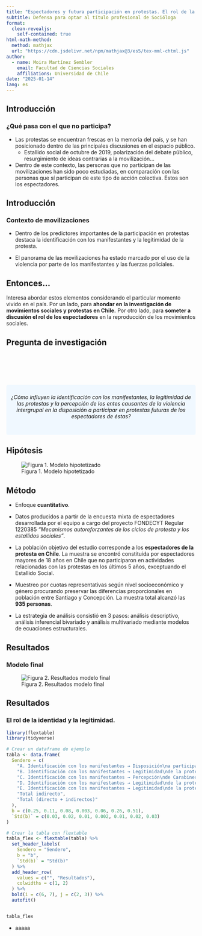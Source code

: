 ```yaml
---
title: "Espectadores y futura participación en protestas. El rol de la identidad, la legitimidad y percepción de la violencia"
subtitle: Defensa para optar al título profesional de Socióloga
format: 
  clean-revealjs:
    self-contained: true
html-math-method:
  method: mathjax
  url: "https://cdn.jsdelivr.net/npm/mathjax@3/es5/tex-mml-chtml.js"
author:
  - name: Moira Martínez Sembler
    email: Facultad de Ciencias Sociales
    affiliations: Universidad de Chile
date: "2025-01-14"
lang: es
---
```


## **Introducción**

### ¿Qué pasa con el que no participa?

- Las protestas se encuentran frescas en la memoria del país, y se han
posicionado dentro de las principales discusiones en el espacio público.
    - Estallido social de octubre de 2019, polarización del debate público, resurgimiento de ideas contrarias a la movilización...
    
- Dentro de este contexto, las personas que no participan de las movilizaciones han sido poco estudiadas, en comparación con las personas que sí participan de este tipo de acción colectiva. Estos son los [espectadores.]{.fg style="--col: #38777d"}

## **Introducción** 

### Contexto de movilizaciones

- Dentro de los predictores importantes de la participación en protestas destaca la [identificación con los manifestantes]{.fg style="--col: #38777d"} y la [legitimidad de la protesta.]{.fg style="--col: #38777d"} 

- El panorama de las movilizaciones ha estado marcado por [el uso de la violencia]{.fg style="--col: #38777d"}  por parte de los
manifestantes y las fuerzas policiales. 

::: {.callout-note icon=false}

## Entonces...

Interesa abordar estos elementos considerando el particular momento vivido en el país. Por un lado, para **ahondar en la investigación de movimientos sociales y protestas en Chile.** Por otro lado, para **someter a discusión el rol de los espectadores** en la reproducción de los movimientos sociales. 

:::

## **Pregunta de investigación**

<div style="background-color: #f0f8ff; padding: 10px; border-radius: 5px; text-align: center; margin-top: 100px;">
  <span style="font-size: 1em; color: #0e0e0e;">
    *¿Cómo influyen la identificación con los manifestantes,
la legitimidad de las protestas y la percepción de los entes causantes de la violencia
intergrupal en la disposición a participar en protestas futuras de los espectadores de éstas?*
  </span>
  <br><br>
</div>

## **Hipótesis**

![Figura 1. Modelo hipotetizado](input/modelo_teorico.jpeg)

## **Método**

- Enfoque **cuantitativo**. 

- Datos producidos a partir de la encuesta mixta de espectadores desarrollada por el equipo a cargo del proyecto FONDECYT Regular 1220385 *“Mecanismos autoreforzantes de los ciclos de protesta y los estallidos sociales”*.

- La población objetivo del estudio corresponde a los **espectadores de la protesta en
Chile**. La muestra se encontró constituida por espectadores mayores de 18 años en Chile que no participaron en actividades relacionadas con las protestas en los últimos 5 años, exceptuando el Estallido Social.

- Muestreo por cuotas representativas según nivel socioeconómico y género procurando preservar las
diferencias proporcionales en población entre Santiago y Concepción. La muestra total alcanzó las **935 personas**.

- La estrategia de análisis consistió en 3 pasos: análisis descriptivo, análisis inferencial bivariado y análisis multivariado mediante modelos de ecuaciones estructurales.


## **Resultados**
### Modelo final

![Figura 2. Resultados modelo final](input/modelo_resultados.jpeg)

## **Resultados**
### El rol de la identidad y la legitimidad.

```r
library(flextable)
library(tidyverse)
```


```r
# Crear un dataframe de ejemplo
tabla <- data.frame(
  Sendero = c(
    "A. Identificación con los manifestantes → Disposición\na participar en futuras protestas",
    "B. Identificación con los manifestantes → Legitimidad\nde la protesta → Disposición a participar en futuras protestas",
    "C. Identificación con los manifestantes → Percepción\nde Carabineros como causantes de la violencia en las protestas → Disposición a participar en futuras protestas",
    "D. Identificación con los manifestantes → Legitimidad\nde la protesta → Percepción de los manifestantes como causantes de la violencia en las protestas → Disposición a participar en futuras protestas",
    "E. Identificación con los manifestantes → Legitimidad\nde la protesta → Percepción de Carabineros como causantes de la violencia en las protestas → Disposición a participar en futuras protestas",
    "Total indirecto",
    "Total (directo + indirectos)"
  ),
  b = c(0.25, 0.11, 0.08, 0.003, 0.06, 0.26, 0.51),
  `Std(b)` = c(0.03, 0.02, 0.01, 0.002, 0.01, 0.02, 0.03)
)

# Crear la tabla con flextable
tabla_flex <- flextable(tabla) %>%
  set_header_labels(
    Sendero = "Sendero",
    b = "b",
    `Std(b)` = "Std(b)"
  ) %>%
  add_header_row(
    values = c("", "Resultados"),
    colwidths = c(1, 2)
  ) %>%
  bold(i = c(6, 7), j = c(2, 3)) %>%
  autofit()


tabla_flex
```



- aaaaa 




